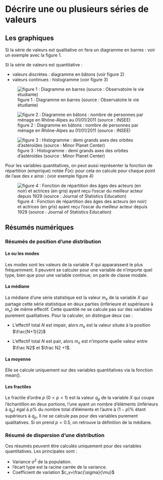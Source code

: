 # Décrire une ou plusieurs séries de valeurs {#intro}

## Les graphiques

Si la série de valeurs est qualitative on fera un diagramme en barres : voir un exemple avec la figure 1.

Si la série de valeurs est quantitative :

- valeurs discrètes : diagramme en bâtons (voir figure 2)
- valeurs continues : histogramme (voir figure 3)

![figure 1 : Diagramme en barres (source : Observatoire le vie étudiante)](./figures/figure1.jpg)

![figure 2 : Diagramme en bâtons : nombre de personnes par ménage en Rhône-Alpes au 01/01/2011 (source : INSEE)](./figures/figure2.jpg)

![figure 3 : Histogramme : demi grands axes des orbites d'astéroïdes (source : Minor Planet Center)](./figures/figure3.jpg)


Pour les variables quantitatives, on peut aussi représenter la fonction de répartition (empirique) notée $\hat{F}(x)$: pour cela on calcule pour chaque point de l'axe des $x$ ainsi : (voir exemple figure 4)
\begin{align*}
\hat{F}(x)=\frac{ \text{nombre de valeurs dans la série}\leqslant x}{n}
\end{align*}

![figure 4 : Fonction de répartition des âges des acteurs (en noir) et actrices (en gris) ayant reçu l'oscar du meilleur acteur depuis 1929 (source : Journal of Statistics Education)](./figures/figure4.jpg)

## Résumés numériques

### Résumés de position d'une distribution

#### Le ou les modes

Les modes sont les valeurs de la variable $X$ qui apparaissent le plus fréquemment. Il peuvent se calculer pour une variable de n'importe quel type, bien que pour une variable continue, on parle de classe modale.

#### La médiane

La médiane d'une série statistique est la valeur $m_e$ de la variable $X$ qui partage cette série statistique en deux parties (inférieure et supérieure à $m_e$) de même effectif. Cette quantité ne se calcule pas sur des variables purement qualitatives. Pour la calculer, on distingue deux cas :

- L'effectif total $N$ est impair, alors $m_e$ est la valeur située à la position $\frac{N+1}{2}$

- L'effectif total $N$ est pair, alors $m_e$ est n'importe quelle valeur entre $\frac N2$ et $\frac N2 +1$. 

#### La moyenne

Elle se calcule uniquement sur des variables quantitatives via la fonction mean().

#### Les fractiles

Le fractile d'ordre $p$ ($0<p<1$) est la valeur $q_p$ de la variable $X$ qui coupe l'échantillon en deux portions, l'une ayant un nombre d'éléments (inférieurs à $q_p$) égal à $p\%$ du nombre total d'éléments et l'autre à $(1-p)\%$ étant supérieurs à $q_p$. Il ne se calcule pas pour des variables purement qualitatives. Si on prend $p=0.5$, on retrouve la définition de la médiane.

### Résumé de dispersion d'une distribution

Ces résumés peuvent être calculés uniquement pour des variables quantitatives. Les principales sont :

- Variance $\sigma^2$ de la population.
- l'écart type est la racine carrée de la variance.
- Coefficient de variation $c_v=\frac{\sigma}{\mu}$

